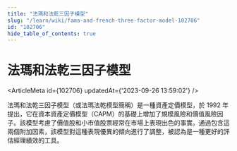 ```yaml
---
title: "法瑪和法乾三因子模型"
slug: "/learn/wiki/fama-and-french-three-factor-model-102706"
id: "102706"
hide_table_of_contents: true
---
```



# 法瑪和法乾三因子模型

<ArticleMeta id={102706} updatedAt={'2023-09-26 13:59:02'} />
<div className='border-solid border-b border-t-0 my-4 border-[var(--ifm-color-gray-300)]' />

法瑪和法乾三因子模型（或法瑪法乾模型簡稱）是一種資產定價模型，於 1992 年提出，它在資本資產定價模型（CAPM）的基礎上增加了規模風險和價值風險因子。該模型考慮了價值股和小市值股票經常在市場上表現出色的事實。通過包含這兩個附加因素，該模型對這種表現優異的傾向進行了調整，被認為是一種更好的評估經理績效的工具。
